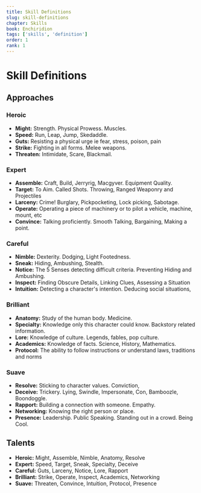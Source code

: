 ```yaml
---
title: Skill Definitions
slug: skill-definitions
chapter: Skills
book: Enchiridion
tags: ['skills', 'definition']
order: 1
rank: 1
---
```


# Skill Definitions

## Approaches

### Heroic

-   **Might:** Strength. Physical Prowess. Muscles.
-   **Speed:** Run, Leap, Jump, Skedaddle.
-   **Guts:** Resisting a physical urge ie fear, stress, poison, pain
-   **Strike:** Fighting in all forms. Melee weapons.
-   **Threaten:** Intimidate, Scare, Blackmail.

### Expert

-   **Assemble:** Craft, Build, Jerryrig, Macgyver. Equipment Quality.
-   **Target:** To Aim. Called Shots. Throwing, Ranged Weaponry and Projectiles
-   **Larceny:** Crime! Burglary, Pickpocketing, Lock picking, Sabotage.
-   **Operate:** Operating a piece of machinery or to pilot a vehicle, machine, mount, etc
-   **Convince:** Talking proficiently. Smooth Talking, Bargaining, Making a point.

### Careful

-   **Nimble:** Dexterity. Dodging, Light Footedness.
-   **Sneak:** Hiding, Ambushing, Stealth.
-   **Notice:** The 5 Senses detecting difficult criteria. Preventing Hiding and Ambushing.
-   **Inspect:** Finding Obscure Details, Linking Clues, Assessing a Situation
-   **Intuition:** Detecting a character's intention. Deducing social situations,

### Brilliant

-   **Anatomy:** Study of the human body. Medicine.
-   **Specialty:** Knowledge only this character could know. Backstory related information.
-   **Lore:** Knowledge of culture. Legends, fables, pop culture.
-   **Academics:** Knowledge of facts. Science, History, Mathematics.
-   **Protocol:** The ability to follow instructions or understand laws, traditions and norms

### Suave

-   **Resolve:** Sticking to character values. Conviction,
-   **Deceive:** Trickery. Lying, Swindle, Impersonate, Con, Bamboozle, Boondoggle.
-   **Rapport:** Building a connection with someone. Empathy.
-   **Networking:** Knowing the right person or place.
-   **Presence:** Leadership. Public Speaking. Standing out in a crowd. Being Cool.

## Talents

-   **Heroic:** Might, Assemble, Nimble, Anatomy, Resolve
-   **Expert:** Speed, Target, Sneak, Specialty, Deceive
-   **Careful:** Guts, Larceny, Notice, Lore, Rapport
-   **Brilliant:** Strike, Operate, Inspect, Academics, Networking
-   **Suave:** Threaten, Convince, Intuition, Protocol, Presence

